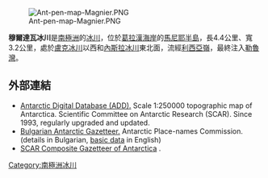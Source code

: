 [[Image:Ant-pen-map-Magnier.PNG|thumb]]

{{coord|65|42|10|S|64|12|10|W|display=title}}

'''穆爾達瓦冰川'''是[[南極洲|南極洲]]的[[冰川|冰川]]，位於[[葛拉漢海岸|葛拉漢海岸]]的[[馬尼耶半島|馬尼耶半島]]，長4.4公里、寬3.2公里，處於[[盧克冰川|盧克冰川]]以西和[[內斯拉冰川|內斯拉冰川]]東北面，流經[[利西亞嶺|利西亞嶺]]，最終注入[[勒魯灣|勒魯灣]]。

==外部連結==
* [http://www.add.scar.org Antarctic Digital Database (ADD).] {{Wayback|url=http://www.add.scar.org/ |date=20170305000653 }} Scale 1:250000 topographic map of Antarctica. Scientific Committee on Antarctic Research (SCAR). Since 1993, regularly upgraded and updated.
* [http://apcbg.org/gazet-bg.doc Bulgarian Antarctic Gazetteer.] {{Wayback|url=http://apcbg.org/gazet-bg.doc |date=20131012104624 }} Antarctic Place-names Commission. (details in Bulgarian, [http://apcbg.org/gazet.htm basic data] {{Wayback|url=http://apcbg.org/gazet.htm |date=20160304071225 }} in English)
* [http://data.aad.gov.au/aadc/gaz/scar/ SCAR Composite Gazetteer of Antarctica] {{WebCite|url=https://www.webcitation.org/5ug2CfC7m?url=http://data.aad.gov.au/aadc/gaz/scar/ |date=20101202140255 |dateformat=iso }}.

{{DEFAULTSORT:Muldava Glacier}}
[[Category:南極洲冰川|Category:南極洲冰川]]


{{GrahamCoast-geo-stub}}